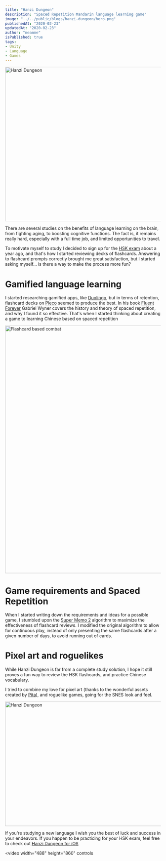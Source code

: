 ```yaml
---
title: "Hanzi Dungeon"
description: "Spaced Repetition Mandarin language learning game"
image: "../../public/blogs/hanzi-dungeon/hero.png"
publishedAt: "2020-02-23"
updatedAt: "2020-02-23"
author: "meanme"
isPublished: true
tags:
- Unity
- Language
- Games
---
```


<Image
  src="/blogs/hanzi-dungeon/hero.png"
  width="1024"
  height="500"
  alt="Hanzi Dungeon"
  sizes="100vw"
/>

There are several studies on the benefits of language learning on the brain, from fighting aging, to boosting cognitive functions. The fact is, it remains really hard, especially with a full time job, and limited opportunities to travel.

To motivate myself to study I decided to sign up for the [HSK exam](http://www.chinesetest.cn/ChangeLan.do?languge=en) about a year ago, and that's how I started reviewing decks of flashcards. Answering to flashcard prompts correctly brought me great satisfaction, but I started asking myself... is there a way to make the process more fun?

# Gamified language learning
I started researching gamified apps, like [Duolingo](https://www.duolingo.com/), but in terms of retention, flashcard decks on [Pleco](https://www.pleco.com/) seemed to produce the best. In his book [Fluent Forever](https://www.goodreads.com/book/show/19661852-fluent-forever) Gabriel Wyner covers the history and theory of spaced repetition, and why I found it so effective.
That's when I started thinking about creating a game to learning Chinese based on spaced repetition

<Image
  src="/blogs/hanzi-dungeon/combat.png"
  width="621"
  height="802"
  alt="Flashcard based combat"
  sizes="100vw"
/>

# Game requirements and Spaced Repetition
When I started writing down the requirements and ideas for a possible game, I stumbled upon the [Super Memo 2](https://supermemo.guru/wiki/SuperMemo_1.0_for_DOS_(1987)#Algorithm_SM-2) algorithm to maximize the effectiveness of flashcard reviews. I modified the original algorithm to allow for continuous play, instead of only presenting the same flashcards after a given number of days, to avoid running out of cards.

# Pixel art and roguelikes
While Hanzi Dungeon is far from a complete study solution, I hope it still proves a fun way to review the HSK flashcards, and practice Chinese vocabulary.

I tried to combine my love for pixel art (thanks to the wonderful assets created by [Pita](https://pita.itch.io/)), and roguelike games, going for the SNES look and feel.

<Image
  src="/blogs/hanzi-dungeon/intro.png"
  width="621"
  height="403"
  alt="Hanzi Dungeon"
  sizes="100vw"
/>

If you're studying a new language I wish you the best of luck and success in your endeavors. If you happen to be practicing for your HSK exam, feel free to check out [Hanzi Dungeon for iOS](https://apps.apple.com/us/app/hanzi-dungeon/id1461685505)

<video width="488"
  height="860"
  controls
>
<source src="/blogs/hanzi-dungeon/HanziDungeon.mp4" type="video/mp4" />

</video>